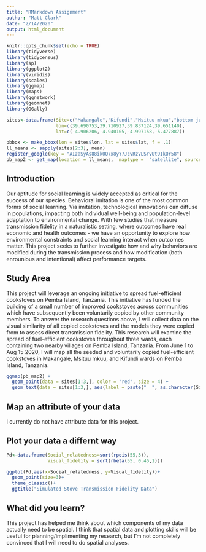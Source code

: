 ```yaml
---
title: "RMarkdown Assignment"
author: "Matt Clark"
date: "2/14/2020"
output: html_document
---
```


```r
knitr::opts_chunk$set(echo = TRUE)
library(tidyverse)
library(tidycensus)
library(sp)
library(ggplot2)
library(viridis)
library(scales)
library(ggmap)
library(maps)
library(ggnetwork)
library(geomnet)
library(GGally)
```

```r
sites<-data.frame(Site=c("Makangale","Kifundi","Msituu mkuu","bottom just for mapping"),
                  lon=c(39.690753,39.710927,39.837124,39.651140),
                  lat=c(-4.906206,-4.940105,-4.997158,-5.477887))

pbbox <- make_bbox(lon = sites$lon, lat = sites$lat, f = .1)
ll_means <- sapply(sites[2:3], mean)
register_google(key = "AIzaSyAs88ik0Q7x8yY7JcvRzVLSYvUt9IkQr58")
pb_map2 <- get_map(location = ll_means,  maptype =  "satellite", source = "google", zoom = 10)
```


## Introduction


Our aptitude for social learning is widely accepted as critical for the success of our species. Behavioral imitation is one of the most common forms of social learning. Via imitation, technological innovations can diffuse in populations, impacting both individual well-being and population-level adaptation to environmental change. With few studies that measure transmission fidelity in a naturalistic setting, where outcomes have real economic and health outcomes - we have an opportunity to explore how environmental constraints and social learning interact when outcomes matter. This project seeks to further investigate how and why behaviors are modified during the transmission process and how modification (both enrounious and intentional) affect performance targets.    


## Study Area

This project will leverage an ongoing initiative to spread fuel-efficient cookstoves on Pemba Island, Tanzania. This initiative has funded the building of a small number of improved cookstoves across communities which have subsequently been voluntarily copied by other community members. To answer the research questions above, I will collect data on the visual similarity of all copied cookstoves and the models they were copied from to assess direct transmission fidelity. This research will examine the spread of fuel-efficient cookstoves throughout three wards, each containing two nearby villages on Pemba Island, Tanzania. From June 1 to Aug 15 2020, I will map all the seeded and voluntarily copied fuel-efficient cookstoves in Makangale, Msituu mkuu, and Kifundi wards on Pemba Island, Tanzania.

```r
ggmap(pb_map2) + 
  geom_point(data = sites[1:3,], color = "red", size = 4) +
  geom_text(data = sites[1:3,], aes(label = paste("  ", as.character(Site), sep="")), size=6, hjust = 0, color = "white")


```

## Map an attribute of your data
I currently do not have attribute data for this project.


## Plot your data a differnt way


```r

Pd<-data.frame(Social_relatedness=sort(rpois(55,3)),
               Visual_fidelity = sort(rbeta(55, 0.45,1)))
```

```r
ggplot(Pd,aes(x=Social_relatedness, y=Visual_fidelity))+
  geom_point(size=3)+
  theme_classic()+
  ggtitle("Simulated Stove Transmission Fidelity Data")
```

## What did you learn?

This project has helped me think about which components of my data actually need to be spatial. I think that spatial data and plotting skills will be useful for planning/implimenting my research, but I'm not completely convinced that I will need to do spatial analyses. 